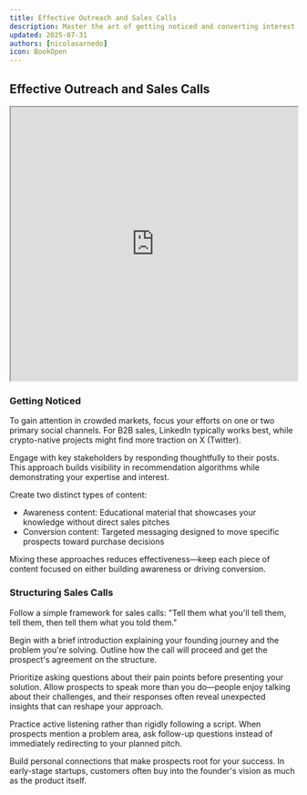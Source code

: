 ```yaml
---
title: Effective Outreach and Sales Calls
description: Master the art of getting noticed and converting interest into partnerships
updated: 2025-07-31
authors: [nicolasarnedo]
icon: BookOpen
---
```


## Effective Outreach and Sales Calls

<div style={{ margin: '2rem 0' }}>
  <iframe 
    src="https://drive.google.com/file/d/1F4r3N9kyA_WYykg56hsR-f62GCgEmUeP/preview" 
    width="100%" 
    height="480" 
    allow="autoplay"
    style={{ border: 'none', borderRadius: '8px' }}
  ></iframe>
</div>

### Getting Noticed

To gain attention in crowded markets, focus your efforts on one or two primary social channels. For B2B sales, LinkedIn typically works best, while crypto-native projects might find more traction on X (Twitter).

Engage with key stakeholders by responding thoughtfully to their posts. This approach builds visibility in recommendation algorithms while demonstrating your expertise and interest.

Create two distinct types of content:
- Awareness content: Educational material that showcases your knowledge without direct sales pitches
- Conversion content: Targeted messaging designed to move specific prospects toward purchase decisions

Mixing these approaches reduces effectiveness—keep each piece of content focused on either building awareness or driving conversion.

### Structuring Sales Calls

Follow a simple framework for sales calls: "Tell them what you'll tell them, tell them, then tell them what you told them."

Begin with a brief introduction explaining your founding journey and the problem you're solving. Outline how the call will proceed and get the prospect's agreement on the structure.

Prioritize asking questions about their pain points before presenting your solution. Allow prospects to speak more than you do—people enjoy talking about their challenges, and their responses often reveal unexpected insights that can reshape your approach.

Practice active listening rather than rigidly following a script. When prospects mention a problem area, ask follow-up questions instead of immediately redirecting to your planned pitch.

Build personal connections that make prospects root for your success. In early-stage startups, customers often buy into the founder's vision as much as the product itself.